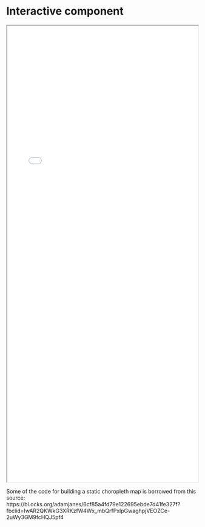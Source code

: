 # Interactive component

<iframe src="interactive.html" width="100%" height="1200"></iframe>

Some of the code for building a static choropleth map is borrowed from this source: https://bl.ocks.org/adamjanes/6cf85a4fd79e122695ebde7d41fe327f?fbclid=IwAR2QKWkG3XRKzfW4Wx_mbQrfPxlpGwaghpjVEOZCe-2uWy3GM9fcHQJ5pf4
